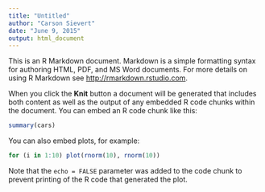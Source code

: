 ```yaml
---
title: "Untitled"
author: "Carson Sievert"
date: "June 9, 2015"
output: html_document
---
```


This is an R Markdown document. Markdown is a simple formatting syntax for authoring HTML, PDF, and MS Word documents. For more details on using R Markdown see <http://rmarkdown.rstudio.com>.

When you click the **Knit** button a document will be generated that includes both content as well as the output of any embedded R code chunks within the document. You can embed an R code chunk like this:

```r
summary(cars)
```

You can also embed plots, for example:

```r
for (i in 1:10) plot(rnorm(10), rnorm(10))
```

Note that the `echo = FALSE` parameter was added to the code chunk to prevent printing of the R code that generated the plot.
